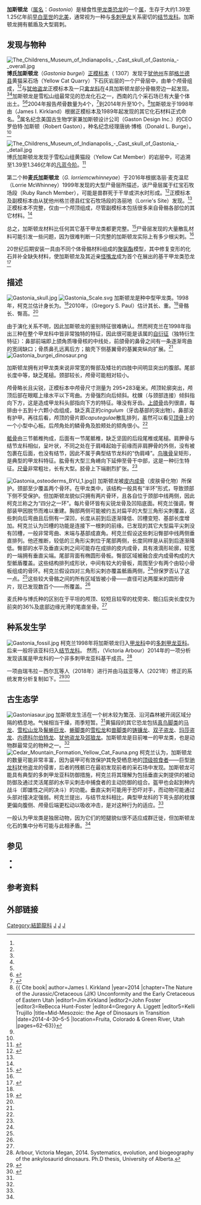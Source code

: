 {{Automatic taxobox
| fossil_range = [[早白垩世|早白垩世]]，{{Fossil range|139|125}}
| image = Gastonia mount BYU 4.jpg
| image_caption = 博氏加斯顿龙骨骼，位于{{le|杨百翰大学古生物博物馆|BYU Museum of Paleontology}}
| taxon = Gastonia
| authority = {{le|詹姆斯·柯克兰|James Kirkland (paleontologist)|Kirkland}}, 1998
| type_species = '''博氏加斯顿龙<br>''Gastonia burgei'''''
| type_species_authority = {{le|詹姆斯·柯克兰|James Kirkland (paleontologist)|Kirkland}}, 1998
| subdivision_ranks = [[物种|物种]]
| subdivision =
*'''博氏加斯顿龙 ''G. burgei''''' <br><small>{{le|詹姆斯·柯克兰|James Kirkland (paleontologist)|Kirkland}}, 1998</small>
*'''麦氏加斯顿龙 ''G. lorriemcwhinneyae''''' <br><small>Kinneer et al., 2016</small>
}}

'''加斯顿龙'''（[[属名|属名]]：''Gastonia''）是植食性[[甲龙类|甲龙类]][[恐龙|恐龙]]的一个[[属|属]]，生存于大约1.39至1.25亿年前[[早白垩世|早白垩世]]的[[北美|北美]]，通常视为一种与[[多刺甲龙|多刺甲龙]]关系密切的[[结节龙科|结节龙科]]。加斯顿龙拥有骶盾及大型肩刺。

==发现与物种==
[[File:The_Childrens_Museum_of_Indianapolis_-_Cast_skull_of_Gastonia_-_overall.jpg|thumb]]
'''博氏加斯顿龙'''（''Gastonia burgei''）[[正模标本|正模标本]]（{{le|东犹他州大学史前博物馆|College of Eastern Utah Prehistoric Museum|CEUM}} 1307）发现于[[犹他州|犹他州]]东部[[格兰德县_(犹他州)|格兰德县]]黄猫采石场（Yellow Cat Quarry）下{{le|雪松山组|Cedar Mountain Formation}}石灰岩层的一个尸骨层中，由单个颅骨组成，<ref name="lorrie2016" /><ref name="kirkland1998" />与[[犹他盗龙|犹他盗龙]]正模标本及一只[[禽龙科|禽龙科]]在4具加斯顿龙部分骨骼旁边一起发现。<ref name="lorrie2016" /><ref name="kirkland1998" />加斯顿龙是雪松山组最常见的恐龙化石之一，西南的几个采石场已有大量个体出土。<ref name="lorrie2016" /><ref name =kirkland1998>{{Cite book |last=Kirkland |first=J. I. |year=1998 |chapter=A polacanthine ankylosaur (Ornithischia: Dinosauria) from the Early Cretaceous (Barremian) of eastern Utah |editor1=S. G. Lucas |editor2=J. I. Kirkland |editor3=J. W. Estep |title=Lower and Middle Cretaceous Terrestrial Ecosystems |publisher=New Mexico Museum of Natural History and Science Bulletin |volume=14 |pages=271–281}}</ref>2004年报告颅骨数量为4个，<ref name="Vickaryous2014">{{Cite book | last = Vickaryous | first = M. K. | last2 = Maryańska | first2 = T. | last3 = Weishampel | first3 = D. B. | year = 2004 | chapter = Ankylosauria | editor1 = Weishampel D. B. | editor2 = Dodson P. | editor3 = Osmólska H. | title = The Dinosauria 2nd | location = Berkeley | publisher = University of California Press | pages = 363–392}}</ref>到2014年升至10个。<ref>{{ Cite book| author=James I. Kirkland |year=2014 |chapter=The Nature of the Jurassic/Cretaceous (J/K) Unconformity and the Early Cretaceous of Eastern Utah |editor1=Jim Kirkland |editor2=John Foster |editor3=ReBecca Hunt-Foster |editor4=Gregory A. Liggett |editor5=Kelli Trujillo |title=Mid-Mesozoic: the Age of Dinosaurs in Transition |date=2014-4-30–5-5 |location=Fruita, Colorado & Green River, Utah |pages=62–63}}</ref>加斯顿龙于1998年由{{le|詹姆斯·柯克兰|James Kirkland (paleontologist)}}（James I. Kirkland）根据正模标本及1989年起发现的其它化石材料正式命名。<ref name="kirkland1998" />属名纪念美国古生物学家兼加斯顿设计公司（Gaston Design Inc.）的CEO罗伯特·加斯顿（Robert Gaston），种名纪念{{le|东犹他州大学史前博物馆|College of Eastern Utah Prehistoric Museum}}经理唐纳·博格（Donald L. Burge）。<ref name =kirkland1998/>

[[File:The_Childrens_Museum_of_Indianapolis_-_Cast_skull_of_Gastonia_-_detail.jpg|thumb]]
博氏加斯顿龙发现于雪松山组黄猫段（Yellow Cat Member）的岩层中，可追溯至1.39至1.346亿年的[[凡蓝今阶|凡蓝今阶]]。<ref name="kirklandmadsen2007">{{Cite book|last=Kirkland|first=J. I. |last2=Madsen|first2=S. K.|year=2007|title=The Lower Cretaceous Cedar Mountain Formation, eastern Utah: the view up an always interesting learning curve|publisher=Fieldtrip Guidebook, Geological Society of America, Rocky Mountain Section|pages=1–108}}</ref>  

第二个种'''麦氏加斯顿龙'''（''G. lorriemcwhinneyae''）于2016年根据洛丽·麦克温尼（Lorrie McWhinney）1999年发现的大型尸骨层所描述，该尸骨层属于红宝石牧场段（Ruby Ranch Member），可能是兽群死于干旱或洪水时形成。<ref name="lorrie2016">{{cite journal | last1 = Kinneer | first1 = B. | last2 = Carpenter | first2 = K. | last3 = Shaw | first3 = A. | title = Redescription of Gastonia burgei (Dinosauria: Ankylosauria, Polacanthidae), and description of a new species | journal = Neues Jahrbuch für Geologie und Paläontologie - Abhandlungen | volume = 282 | issue = 1 | pages = 37–80 | date = 2016 | doi=10.1127/njgpa/2016/0605}}</ref>正模标本及副模标本由{{le|丹佛自然科学博物馆|Denver Museum of Nature and Science}}从犹他州格兰德县{{le|雪松山组|Cedar Mountain Formation}}红宝石牧场段的洛丽地（Lorrie's Site）发现。<ref name="lorrie2016" />正模标本不完整，仅由一个颅顶组成，尽管副模标本包括很多来自骨骼各部位的其它材料。<ref name="lorrie2016" />

总之，加斯顿龙材料比任何其它基干甲龙类都更完整。<ref name="Benton, Michael J, Prehistoric Life">{{cite book|last=Benton|first=Michael J.|title=Prehistoric Life|year=2012|publisher=Dorling Kindersley|location=Edinburgh, Scotland|isbn=978-0-7566-9910-9|page=334}}</ref>尸骨层发现的大量散乱材料可能引发一些问题，因为很难判断一只完整的加斯顿龙实际上有多少根尖刺。<ref name="Benton, Michael J, Prehistoric Life"/>

20世纪后期安装一具由不同个体骨骼材料组成的[[聚氨酯|聚氨酯]]模型，其中修复变形的化石并补全缺失材料，使加斯顿龙及其近亲[[怪嘴龙|怪嘴龙]]成为首个在{{le|丹佛自然科学博物馆|Denver Museum of Nature and Science}}展出的基干甲龙类恐龙<ref name="Carpenter2001">{{cite book|title=The Armored Dinosaurs|year=2001|chapter=Mounted skeleton of the Polacanthine Ankylosaur ''Gastonia burgei''|editor=Carpenter, Kenneth|author=Gaston, R.W.|author2=Scellenbach, J.|author3=Kirkland, J.I.|pages=386–398|publisher=Indiana University Press|isbn=0-253-33964-2}}</ref>

==描述==
[[File:Gastonia_skull.jpg|thumb]]
[[File:Gastonia_Scale.svg|thumb]]
加斯顿龙是种中型甲龙类。1998年，柯克兰估计身长为{{cvt|6|m}}。<ref name=kirkland1998/>2010年，{{le|格雷戈里·保罗|Gregory S. Paul}}（Gregory S. Paul）估计其长{{cvt|5|m}}、重{{cvt|1.9|t}}。<ref name="Paul2010">{{Cite book|last=Paul|first=G. S.|year=2010|title=The Princeton Field Guide to Dinosaurs|publisher=Princeton University Press|page=228}}</ref>骨骼长{{cvt|459|cm}}、臀高{{cvt|112|cm}}。<ref name="Carpenter2001"/>

由于演化关系不明，因此加斯顿龙的鉴别特征很难确认。然而柯克兰在1998年指出三种在整个甲龙科中皆非常独特的特征，因此很可能是该属的[[自衍征|自衍征]]（独特衍生特征）：鼻部前端即上颌角质喙骨核的中线处，前颌骨的鼻骨之间有一条逐渐弯曲的宽阔缺口；骨质鼻孔远离后方；脑壳下侧基翼骨的基翼突纵向扩展。<ref name=kirkland1998/>
[[File:Gastonia_burgei_dinosaur.png|thumb]] 

加斯顿龙拥有对甲龙类来说非常宽的臀部及矮壮的四肢中间明显突出的腹部。尾部长度中等，缺乏尾槌。颈部较长，颅骨可能相对较小。

颅骨略长且尖锐，正模标本中颅骨尺寸测量为 295×283毫米。颅顶轮廓突出，颅顶后部在眼眶上缘水平以下弯曲。方骨强烈向后倾斜。枕髁（与颈部连接）倾斜指向下方，这是造成甲龙科头部指向下方的特征。喙没有牙齿。[[上颌骨|上颌骨]]齿列很直，每排由十五到十六颗小齿组成，缺乏真正的''cingulum''（牙齿基部的突出物）。鼻部没有护甲。再往后看，颅顶的骨片即''caputegulae''散乱排列，虽然可以看见[[顶骨|顶骨]]上的一个小型中心板。后颅角处的鳞骨角及脸颊处的颏角很小。<ref name=kirkland1998/>

[[骶骨|骶骨]]由三节骶椎拘成，后面有一节尾骶椎，缺乏坚固的后段尾椎或尾槌。肩胛骨与结节龙科相似，{{le|肩峰|Acromion}}呈叶状，不同之处在于肩峰起始于前缘而非肩胛骨的外侧，没有被包裹在后面，也没有结节，因此不属于典型结节龙科的“伪肩峰”。[[鸟喙骨|鸟喙骨]]呈矩形，是典型的甲龙科特征。肱骨有大型三角嵴向下延伸至骨干中部，这是一种衍生特征。[[尺骨|尺骨]]非常粗壮，长有大型{{le|肘突|Olecranon}}。胫骨上下端剧烈扩张。<ref name=kirkland1998/>

[[File:Gastonia_osteoderms_BYU_1.jpg|thumb]]]]
加斯顿龙被[[皮内成骨|皮内成骨]]（皮肤骨化物）所保护。颈部至少覆盖两个骨环。在甲龙类中，该结构一般具有“半环”形式，导致颈部下侧不受保护。但加斯顿龙貌似只拥有两片骨环，且各自位于颈部中线两侧，因此柯克兰称之为“四分之一环”。每片骨环皆有尖锐龙骨及凹陷底面。柯克兰强调，臀部装甲因脱节而难以重建。胸部两侧可能被约五对扁平的大型三角形尖刺覆盖，这些刺向后弯曲且后侧有一深凹，长度从前到后逐渐降低、凹槽变短、基部长度增加。柯克兰认为凹槽的功能是连接下一根刺的前缘。已发现的其它大型扁平尖刺没有凹槽，一般非常弯曲、末端与基部成直角。柯克兰假设这些刺沿臀部中线两侧垂直排列。他还推断，较低的三角形尖刺位于尾部两侧，长度同样是从前到后逐渐降低。臀部的水平及垂直尖刺之间可能存在成排的皮内成骨，具有液滴形轮廓，较宽的一端拥有垂直尖端。尾部背面有椭圆形骨板。臀部区域被融合皮内成骨构成的大型骶盾覆盖。这些结构排列成{{le|玫瑰花结|Rosette (design)}}形状，中间有较大的骨板，周围至少有两个由较小骨板组成的骨环。柯克兰假设四对三角形尖刺亦覆盖骶盾两侧，<ref name=kirkland1998/>但保罗否认了这一点。<ref name="Paul2010"/>这些较大骨骼之间的所有区域皆被小骨――直径可达两厘米的圆形骨片，现已发现数百个――所覆盖。<ref name=kirkland1998/>

麦氏种与博氏种的区别在于平坦的颅顶、较短且较窄的枕旁突、髋臼后突长度仅为前突的36%及底部边缘光滑的笔直坐骨。<ref name="lorrie2016"/>

==种系发生学==
[[File:Gastonia_fossil.jpg|thumb]] 
柯克兰1998年将加斯顿龙归入[[甲龙科|甲龙科]]中的[[多刺甲龙亚科|多刺甲龙亚科]]。后来一般将该亚科归入[[结节龙科|结节龙科]]。 然而，{{le|维多利亚·阿布尔|Victoria Arbour}}（Victoria Arbour）2014年的一项分析发现该属是甲龙科的一个非多刺甲龙亚科基干成员。<ref>Arbour, Victoria Megan, 2014. Systematics, evolution, and biogeography of the ankylosaurid dinosaurs. Ph.D thesis, University of Alberta.</ref>

一项由瑞韦拉－西尔瓦等人（2018年）进行并由马兹亚等人（2021年）修正的系统发育分析复制如下。<ref name="Rivera-Sylva2018">{{Cite journal|last1=Rivera-Sylva|first1=H.E.|last2=Frey|first2=E.|last3=Stinnesbeck|first3=W.|last4=Carbot-Chanona|first4=G.|last5=Sanchez-Uribe|first5=I.E.|last6=Guzmán-Gutiérrez|first6=J.R.|date=2018|title=Paleodiversity of Late Cretaceous Ankylosauria from Mexico and their phylogenetic significance|journal=Swiss Journal of Palaeontology|volume=137|issue=1|pages=83–93|doi=10.1007/s13358-018-0153-1|s2cid=134924657|issn=1664-2376}}</ref><ref name="madzia2021">{{cite journal|last1=Madzia|first1=D.|last2=Arbour|first2=V.M.|last3=Boyd|first3=C.A.|last4=Farke|first4=A.A.|last5=CruzadoCaballero|first5=P.|last6=Evans|first6=D.C.|year=2021|title=The phylogenetic nomenclature of ornithischian dinosaurs|journal=PeerJ|volume=9|pages=e12362|doi=10.7717/peerj.12362|pmid=34966571|pmc=8667728|s2cid=245111393}}</ref> 
{{clade| style=font-size:85%; line-height:85%
|label1=[[结节龙科|结节龙科]] Nodosauridae
|1={{clade
 |1={{clade
  |1=[[蜥甲龙|蜥甲龙]] ''Sauroplites''
  |2=[[迈摩尔甲龙|迈摩尔甲龙]] ''Mymoorapelta''
  |3=[[东阳盾龙|东阳盾龙]] ''Dongyangopelta'' }}
 |2={{clade
  |1='''加斯顿龙 ''Gastonia'''''
  |2={{clade
   |1=[[怪嘴龙|怪嘴龙]] ''Gargoyleosaurus''
   |2={{clade
    |label1=[[多刺甲龙亚科|多刺甲龙亚科]] Polacanthinae
    |1={{clade
     |1=[[装甲龙|装甲龙]] ''Hoplitosaurus''
     |2=[[多刺甲龙|多刺甲龙]] ''Polacanthus'' }}
    |label2=[[结节龙亚科|结节龙亚科]] Nodosaurinae
    |2={{clade
     |1=[[重怪龙|重怪龙]] ''Peloroplites''
     |2={{clade
      |1=[[洮河龙|洮河龙]] ''Taohelong''
      |2=[[蜥结龙|蜥结龙]] ''Sauropelta''
      |3={{clade
       |1=[[棘刺灰人龙|棘刺灰人龙]] ''Acantholipan''
       |2=[[结节龙|结节龙]] ''Nodosaurus''
       |3={{clade
        |1=[[尼奥布拉拉龙|尼奥布拉拉龙]] ''Niobrarasaurus''
        |2=[[史色甲龙|史色甲龙]] ''Ahshislepelta'' }}
       |4={{clade
        |1=[[牛头龙|牛头龙]] ''Tatankacephalus''
        |2={{clade
         |1=[[林木龙|林木龙]] ''Silvisaurus''
         |2={{clade
          |1=CPC 273
          |2={{clade
           |label1={{le|胄甲龙族|Panoplosaurini}} Panoplosaurini
           |1={{clade
            |1=[[活堡龙|活堡龙]] ''Animantarx''
            |2={{clade
             |1=[[胄甲龙|胄甲龙]] ''Panoplosaurus''
             |2={{clade
              |1=阿根廷的甲龙类
              |2=[[得克萨斯龙|得克萨斯龙]] ''Texasetes''
              |3=[[丹佛龙|丹佛龙]] ''Denversaurus''
              |4=长头[[埃德蒙顿甲龙|埃德蒙顿甲龙]] ''Edmontonia longiceps''
              |5=粗齿[[埃德蒙顿甲龙|埃德蒙顿甲龙]] ''Edmontonia rugosidens'' }} }} }}
           |label2=[[鸵龙族|鸵龙族]] Struthiosaurini
           |2={{clade
            |1={{clade
             |1=[[匈牙利龙|匈牙利龙]] ''Hungarosaurus''
             |2=[[欧洲盾龙|欧洲盾龙]] ''Europelta'' }}
            |2={{clade
             |1=[[爪爪龙|爪爪龙]] ''Pawpawsaurus''
             |2=[[顶盾龙|顶盾龙]] ''Stegopelta''
             |3=朗格多克[[鸵龙|鸵龙]] ''Struthiosaurus languedocensis''
             |4={{clade
              |1=特兰西瓦尼亚[[鸵龙|鸵龙]] ''Struthiosaurus transylvanicus''
              |2=奥地利[[鸵龙|鸵龙]] ''Struthiosaurus austriacus'' }} }} }} }} }} }} }} }} }} }} }} }} }} }} }}

==古生态学==
[[File:Gastoniasaur.jpg|left]]
加斯顿龙生活在一个树木较为繁茂、沿河森林被开阔区域分隔的栖息地。气候相当干燥，雨季短暂。<ref name="Paul2010"/>黄猫段的其它恐龙包括[[真鸟脚类|真鸟脚类]]的[[马龙|马龙]]、[[雪松山龙|雪松山龙]]及[[鬣蜥巨龙|鬣蜥巨龙]]、[[蜥脚类|蜥脚类]]的[[雪松龙|雪松龙]]和[[兽脚类|兽脚类]]的[[铸镰龙|铸镰龙]]、[[双子盗龙|双子盗龙]]、[[玛莎盗龙|玛莎盗龙]]、[[内德科尔伯特龙|内德科尔伯特龙]]、[[犹他盗龙|犹他盗龙]]及[[郊狼龙|郊狼龙]]。加斯顿龙是目前唯一的甲龙类，也是动物群最常见的物种之一。<ref name=kirkland1998/>
[[File:Cedar_Mountain_Formation_Yellow_Cat_Fauna.png|thumb]]
柯克兰认为，加斯顿龙的数量可能非常丰富，因为装甲可有效保护其免受栖息地的[[顶级掠食者|顶级掠食者]]——巨型[[驰龙科|驰龙科]]犹他盗龙的侵害，后者的残骸已在最初发现前者的采石场中发现。加斯顿龙可能具有典型的多刺甲龙亚科防御措施，柯克兰将其理解为包括垂直尖刺提供的被动防御及通过灵活尾部的水平尖刺击中捕食者的主动防御的组合。盔甲也会起到种内战斗（即雄性之间的决斗）的功能。垂直尖刺可能用于恐吓对手，而动物可能通过头部对撞决定强弱。柯克兰提出，与结节龙科相比，典型甲龙科的下弯头部的枕髁更偏向腹侧、颅骨后端更松动以吸收冲击，是对这种行为的适应。<ref name=kirkland1998/>

一般认为甲龙类是独居动物，因为它们的短腿貌似很不适应成群迁徙，但加斯顿龙化石的集中分布可能与此相矛盾。<ref name=Vickaryous2014/>

==参见==
* {{le|甲龙类研究历史|Timeline of ankylosaur research}}
* {{le|2016年古生物学研究|2016 in paleontology}}

==参考资料==
{{Reflist}}

==外部链接==
{{commons}}
{{Thyreophora|N.}}
{{Taxonbar|from=Q134170}}

[[Category:結節龍科|Category:結節龍科]]
[[Category:多刺甲龍亞科|J]]
[[Category:北美洲恐龍|J]]
[[Category:下白堊紀恐龍|J]]